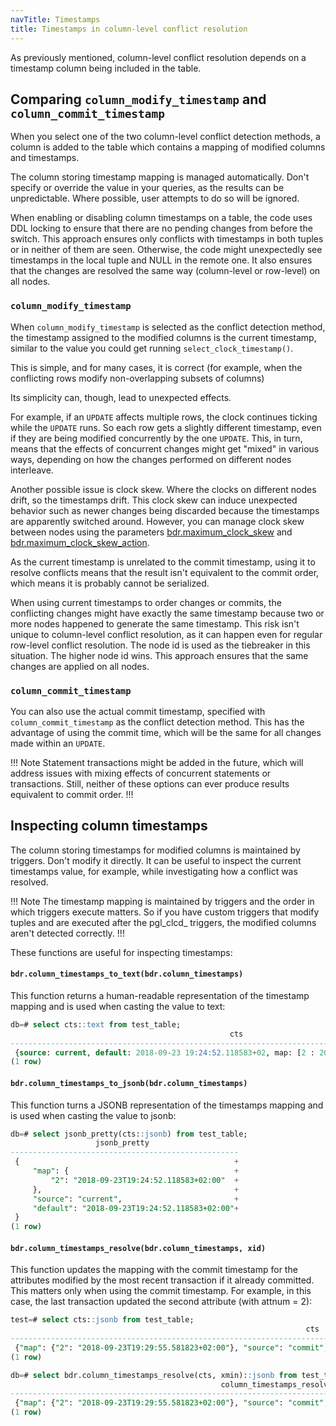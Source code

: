 ```yaml
---
navTitle: Timestamps
title: Timestamps in column-level conflict resolution
---
```


As previously mentioned, column-level conflict resolution depends on a timestamp column being included in the table.

## Comparing `column_modify_timestamp` and `column_commit_timestamp`

When you select one of the two column-level conflict detection methods, a column is added to the table which contains a mapping of modified columns and timestamps.

The column storing timestamp mapping is managed automatically. Don't specify or override the value in your queries, as the results can be unpredictable. Where possible, user attempts to do so will be ignored.

When enabling or disabling column timestamps on a table, the code uses DDL locking to ensure that there are no pending changes from before the switch. This approach ensures only conflicts with timestamps in both tuples or in neither of them are seen. Otherwise, the code might unexpectedly see timestamps in the local tuple and NULL in the remote one. It also ensures that the changes are resolved the same way (column-level or row-level) on all nodes.

### `column_modify_timestamp`

When `column_modify_timestamp` is selected as the conflict detection method, the timestamp assigned to the modified columns is the current timestamp, similar to the value you could get running `select_clock_timestamp()`.

This is simple, and for many cases, it is correct (for example, when the conflicting rows modify non-overlapping subsets of columns)

Its simplicity can, though, lead to unexpected effects.

For example, if an `UPDATE` affects multiple rows, the clock continues ticking while the `UPDATE` runs. So each row gets a slightly different timestamp, even if they are being modified concurrently by the one `UPDATE`. This, in turn, means that the effects of concurrent changes might get "mixed" in various ways, depending on how the changes performed on different nodes interleave.

Another possible issue is clock skew. Where the clocks on different nodes drift, so the timestamps drift. This clock skew can induce unexpected behavior such as newer changes being discarded because the timestamps are apparently switched around. However, you can manage clock skew between nodes using the parameters [bdr.maximum_clock_skew](https://www.enterprisedb.com/docs/pgd/latest/reference/pgd-settings/#bdrmaximum_clock_skew) and [bdr.maximum_clock_skew_action](https://www.enterprisedb.com/docs/pgd/latest/reference/pgd-settings/#bdrmaximum_clock_skew_action).

As the current timestamp is unrelated to the commit timestamp, using it to resolve conflicts means that the result isn't equivalent to the commit order, which means it is probably cannot be serialized.

When using current timestamps to order changes or commits, the conflicting changes might have exactly the same timestamp because two or more nodes happened to generate the same timestamp. This risk isn't unique to column-level conflict resolution, as it can happen even for regular row-level conflict resolution. The node id is used as the tiebreaker in this situation. The higher node id wins. This approach ensures that the same changes are applied on all nodes.

### `column_commit_timestamp`

You can also use the actual commit timestamp, specified with `column_commit_timestamp` as the conflict detection method. This has the advantage of using the commit time, which will be the same for all changes made within an `UPDATE`.

!!! Note
Statement transactions might be added in the future, which will address issues with mixing effects of concurrent statements or transactions. Still, neither of these options can ever produce results equivalent to commit order.
!!!

## Inspecting column timestamps

The column storing timestamps for modified columns is maintained by triggers. Don't modify it directly. It can be useful to inspect the current timestamps value, for example, while investigating how a conflict was resolved.

!!! Note 
The timestamp mapping is maintained by triggers and the order in which triggers execute matters. So if you have custom triggers that modify tuples and are executed after the pgl_clcd_ triggers, the modified columns aren't detected correctly.
!!!

These functions are useful for inspecting timestamps:

#### `bdr.column_timestamps_to_text(bdr.column_timestamps)`

This function returns a human-readable representation of the timestamp mapping and is used when casting the value to text:

```sql
db=# select cts::text from test_table;
                                                 cts
-----------------------------------------------------------------------------------------------------
 {source: current, default: 2018-09-23 19:24:52.118583+02, map: [2 : 2018-09-23 19:25:02.590677+02]}
(1 row)

```

#### `bdr.column_timestamps_to_jsonb(bdr.column_timestamps)`

This function turns a JSONB representation of the timestamps mapping and is used when casting the value to jsonb:

```sql
db=# select jsonb_pretty(cts::jsonb) from test_table;
                   jsonb_pretty
---------------------------------------------------
 {                                                +
     "map": {                                     +
         "2": "2018-09-23T19:24:52.118583+02:00"  +
     },                                           +
     "source": "current",                         +
     "default": "2018-09-23T19:24:52.118583+02:00"+
 }
(1 row)
```

#### `bdr.column_timestamps_resolve(bdr.column_timestamps, xid)`

This function updates the mapping with the commit timestamp for the attributes modified by the most recent transaction if it already committed. This matters only when using the commit timestamp. For example, in this case, the last transaction updated the second attribute (with attnum = 2):

```sql
test=# select cts::jsonb from test_table;
                                                                  cts
----------------------------------------------------------------------------------------------------------------------------------------
 {"map": {"2": "2018-09-23T19:29:55.581823+02:00"}, "source": "commit", "default": "2018-09-23T19:29:55.581823+02:00", "modified": [2]}
(1 row)

db=# select bdr.column_timestamps_resolve(cts, xmin)::jsonb from test_table;
                                               column_timestamps_resolve
-----------------------------------------------------------------------------------------------------------------------
 {"map": {"2": "2018-09-23T19:29:55.581823+02:00"}, "source": "commit", "default": "2018-09-23T19:29:55.581823+02:00"}
(1 row)
```
